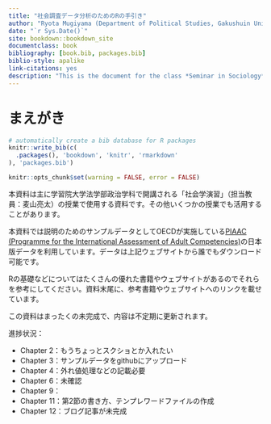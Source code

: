 ```yaml
--- 
title: "社会調査データ分析のためのRの手引き"
author: "Ryota Mugiyama (Department of Political Studies, Gakushuin University)"
date: "`r Sys.Date()`"
site: bookdown::bookdown_site
documentclass: book
bibliography: [book.bib, packages.bib]
biblio-style: apalike
link-citations: yes
description: "This is the document for the class *Seminar in Sociology* held in Department of Political Studies, Gakushuin University. Anyone can freely use this as reference."
---
```


# まえがき {-}

```r
# automatically create a bib database for R packages
knitr::write_bib(c(
  .packages(), 'bookdown', 'knitr', 'rmarkdown'
), 'packages.bib')

knitr::opts_chunk$set(warning = FALSE, error = FALSE)
```

本資料は主に学習院大学法学部政治学科で開講される「社会学演習」（担当教員：麦山亮太）の授業で使用する資料です。その他いくつかの授業でも活用することがあります。

本資料では説明のためのサンプルデータとしてOECDが実施している[PIAAC (Programme for the International Assessment of Adult Competencies)](https://www.oecd.org/skills/piaac/)の日本版データを利用しています。データは上記ウェブサイトから誰でもダウンロード可能です。

Rの基礎などについてはたくさんの優れた書籍やウェブサイトがあるのでそれらを参考にしてください。資料末尾に、参考書籍やウェブサイトへのリンクを載せています。

この資料はまったくの未完成で、内容は不定期に更新されます。

進捗状況：

- Chapter 2：もうちょっとスクショとか入れたい
- Chapter 3：サンプルデータをgithubにアップロード
- Chapter 4：外れ値処理などの記載必要
- Chapter 6：未確認
- Chapter 9：
- Chapter 11：第2節の書き方、テンプレワードファイルの作成
- Chapter 12：ブログ記事が未完成